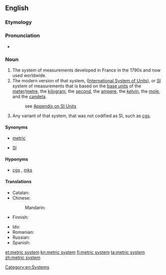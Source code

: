 ==English==

===Etymology===
{{rfe|lang=en}}

===Pronunciation===
* {{IPA|/ˈmɛtɹɪk ˌsɪstəm/|lang=en}}

===Noun===
{{en-noun|head=[[metric]] [[system]]|-}}

# The system of measurements developed in France in the 1790s and now used worldwide.
# The modern version of that system, {{w|Systeme Internationale d'Unites}} ([[International System of Units]]), or [[SI]] system of measurements that is based on the [[base unit]]s of the [[meter]]/[[metre]], the [[kilogram]], the [[second]], the [[ampere]], the [[kelvin]], the [[mole]], and the [[candela]].
#: see [[Appendix:SI_units|Appendix on SI Units]]
# Any variant of that system, that was not codified as SI, such as [[cgs]].

====Synonyms====
* [[metric]] {{qualifier|abbreviation}}
* {{sense|système international}} [[SI]]

====Hyponyms====
* {{sense|variants}} [[cgs]] , [[mks]]

====Translations====
{{trans-top|system of measurements developed in France}}
* Catalan: {{t|ca|sistema mètric|m}}
* Chinese:
*: Mandarin: {{t-needed|cmn}}
* Finnish: {{t|fi|metrijärjestelmä}}
{{trans-mid}}
* Ido: {{t|io|metrala sistemo}}
* Romanian: {{t+|ro|sistem metric|n}}
* Russian: {{t-needed|ru}}
* Spanish: {{t|es|sistema métrico|m}}
{{trans-bottom}}

{{trans-see|International System of Units}}

[[Category:en:Systems]]

[[et:metric system]]
[[kn:metric system]]
[[fi:metric system]]
[[ta:metric system]]
[[zh:metric system]]